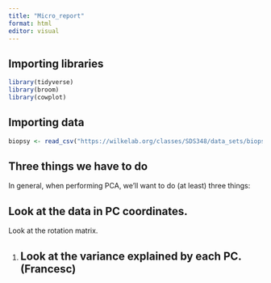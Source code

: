 ```yaml
---
title: "Micro_report"
format: html
editor: visual
---
```


## Importing libraries

```r
library(tidyverse)
library(broom)  
library(cowplot)
```

## Importing data

```r

biopsy <- read_csv("https://wilkelab.org/classes/SDS348/data_sets/biopsy.csv")
```

## Three things we have to do

In general, when performing PCA, we’ll want to do (at least) three things:

## Look at the data in PC coordinates.

Look at the rotation matrix.

1.  

    ## Look at the variance explained by each PC. (Francesc)
